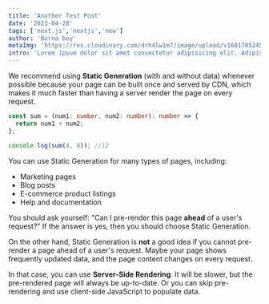 ```yaml
---
title: 'Another Test Post'
date: '2023-04-28'
tags: ['next.js','nextjs','new']
author: 'Burna boy'
metaImg: 'https://res.cloudinary.com/drh4lw1m7/image/upload/v1601705245/samples/food/pot-mussels.jpg' 
intro: 'Lorem ipsum dolor sit amet consectetur adipisicing elit. Adipisci omnis illo aspernatur quia obcaecati veniam assumenda accusamus libero tempore similique optio ullam veritatis harum a inventore maxime, autem possimus. Vel!'
---
```


We recommend using **Static Generation** (with and without data) whenever possible because your page can be built once and served by CDN, which makes it much faster than having a server render the page on every request.

```ts
const sum = (num1: number, num2: number): number => {
  return num1 + num2;
};

console.log(sum(4, 8)); //12
```

You can use Static Generation for many types of pages, including:

- Marketing pages
- Blog posts
- E-commerce product listings
- Help and documentation

You should ask yourself: "Can I pre-render this page **ahead** of a user's request?" If the answer is yes, then you should choose Static Generation.

<CustomImage
  src="https://raw.githubusercontent.com/gitdagray/test-blogposts/main/images/NextLevel1.png"
  alt="Warning: Next Level Ahead"
/>

On the other hand, Static Generation is **not** a good idea if you cannot pre-render a page ahead of a user's request. Maybe your page shows frequently updated data, and the page content changes on every request.

In that case, you can use **Server-Side Rendering**. It will be slower, but the pre-rendered page will always be up-to-date. Or you can skip pre-rendering and use client-side JavaScript to populate data.
